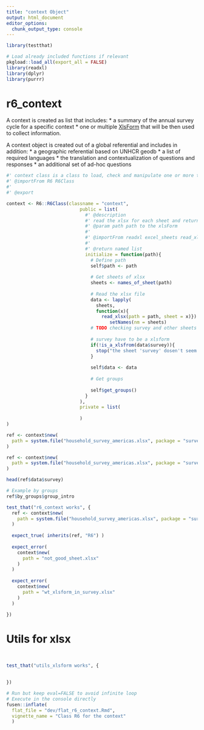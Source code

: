 ```yaml
---
title: "context Object"
output: html_document
editor_options: 
  chunk_output_type: console
---
```


```r
library(testthat)
```

```r
# Load already included functions if relevant
pkgload::load_all(export_all = FALSE)
library(readxl)
library(dplyr)
library(purrr)

```

# r6_context


A context is created as list that includes:
  * a summary of the annual survey cycle for a specific context
  * one or multiple [XlsForm](http://xlsform.org) that will be then used to collect information.

A context object is created out of a global referential and includes in addition:
 * a geographic referential based on UNHCR geodb
 * a list of required languages
 * the translation and contextualization of questions and responses
 * an additional set of ad-hoc questions



```r
#' context class is a class to load, check and manipulate one or more than one XLSForm 
#' @importFrom R6 R6Class
#' 
#' @export

context <- R6::R6Class(classname = "context",
                           public = list(
                             #' @description 
                             #' read the xlsx for each sheet and return a named list
                             #' @param path path to the xlsForm
                             #' 
                             #' @importFrom readxl excel_sheets read_xlsx
                             #' 
                             #' @return named list
                             initialize = function(path){
                               # Define path
                               self$path <- path
                               
                               # Get sheets of xlsx
                               sheets <- names_of_sheet(path)
                               
                               # Read the xlsx file 
                               data <- lapply(
                                 sheets, 
                                 function(x){
                                   read_xlsx(path = path, sheet = x)}) |>
                                      setNames(nm = sheets)
                               # TODO checking survey and other sheets
                               
                               # survey have to be a xlsform
                               if(!is_a_xlsfrom(data$survey)){
                                 stop("the sheet 'survey' dosen't seem to be a xlsform")
                               }
                               
                               self$data <- data
                               
                               # Get groups 
                               
                               self$get_groups()
                             }
                           ),
                           private = list(
                             
                           )
)
```

```r
ref <- context$new(
  path = system.file("household_survey_americas.xlsx", package = "surveyDesigner") 
)
```


```r
ref <- context$new(
  path = system.file("household_survey_americas.xlsx", package = "surveyDesigner") 
)

head(ref$data$survey)

# Example by groups
ref$by_groups$group_intro
```

```r
test_that("r6_context works", {
  ref <- context$new(
    path = system.file("household_survey_americas.xlsx", package = "surveyDesigner") 
  )
  
  expect_true( inherits(ref, "R6") )
  
  expect_error(
    context$new(
      path = "not_good_sheet.xlsx" 
    )
  )
  
  expect_error(
    context$new(
      path = "wt_xlsform_in_survey.xlsx" 
    )
  )

})
```


# Utils for xlsx
    
```r




```


```r


```
  
  
```r
test_that("utils_xlsform works", {
  

})
```
  

```r
# Run but keep eval=FALSE to avoid infinite loop
# Execute in the console directly
fusen::inflate(
  flat_file = "dev/flat_r6_context.Rmd", 
  vignette_name = "Class R6 for the context"
  )
```


